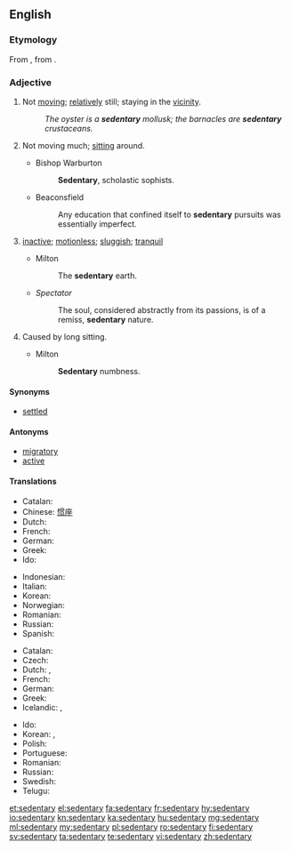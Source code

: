 ==English==

===Etymology===
From {{etyl|la|en}} {{term|sedentārius||sitting|lang=la}}, from {{term|sedeō||I sit, I am seated|lang=la}}.

===Adjective===
{{en-adj}}

# Not [[move|moving]]; [[relatively]] still; staying in the [[vicinity]].
#: ''The oyster is a '''sedentary''' mollusk; the barnacles are '''sedentary''' crustaceans.''
# {{context|medicine|of a job, lifestyle, etc.|lang=en}} Not moving much; [[sit]]ting around.
#* Bishop Warburton
#*: '''Sedentary''', scholastic sophists.
#* Beaconsfield
#*: Any education that confined itself to '''sedentary''' pursuits was essentially imperfect.
# {{context|obsolete|lang=en}} [[inactive]]; [[motionless]]; [[sluggish]]; [[tranquil]]
#* Milton
#*: The '''sedentary''' earth.
#* ''Spectator''
#*: The soul, considered abstractly from its passions, is of a remiss, '''sedentary''' nature.
# {{context|obsolete|lang=en}} Caused by long sitting.
#* Milton
#*: '''Sedentary''' numbness.

====Synonyms====
* [[settled]]

====Antonyms====
* [[migratory]]
* [[active]]

====Translations====
{{trans-top|not moving, migratory}}
* Catalan: {{t|ca|sedentari}}
* Chinese: [[惯座]]
* Dutch: {{t+|nl|sedentair}}
* French: {{t+|fr|sédentaire}}
* German: {{t+|de|ortsgebunden}}
* Greek: {{t+|el|αποδημητικός}}
* Ido: {{t+|io|sedentaria}}
{{trans-mid}}
* Indonesian: {{t|id|sambil duduk}}
* Italian: {{t|it|sedentario}}
* Korean: {{t|ko|정착성|sc=Kore}}
* Norwegian: {{t|no|stillesittende}}
* Romanian: {{t+|ro|sedentar}}
* Russian: {{t+|ru|оседлый|sc=Cyrl|tr=osédlyj}}
* Spanish: {{t+|es|sedentario}}
{{trans-bottom}}

{{trans-top|not moving much; sitting around}}
* Catalan: {{t|ca|sedentari}}
* Czech: {{t|cs|sedavý|m}}
* Dutch: {{t+|nl|sedentair}}, {{t+|nl|stilzittend}}
* French: {{t+|fr|sédentaire}}
* German: {{t|de|sitzend}}
* Greek: {{t+|el|καθιστικός}}
* Icelandic: {{t|is|kyrrsetu-}}, {{t|is|hreyfingarleysis-}}
{{trans-mid}}
* Ido: {{t+|io|sedentaria}}
* Korean: {{t+|ko|앉은뱅이|sc=Kore}}, {{t|ko|앉은|sc=Kore}}
* Polish: {{t|pl|siedzący|m}}
* Portuguese: {{t+|pt|sedentário}}
* Romanian: {{t+|ro|sedentar}}
* Russian: {{t+|ru|сидячий|sc=Cyrl|tr=sidjáčij}}
* Swedish: {{t|sv|stillasittande}}
* Telugu: {{t|te|కూర్చున్నట్టు చేసేపని}}
{{trans-bottom}}

[[et:sedentary]]
[[el:sedentary]]
[[fa:sedentary]]
[[fr:sedentary]]
[[hy:sedentary]]
[[io:sedentary]]
[[kn:sedentary]]
[[ka:sedentary]]
[[hu:sedentary]]
[[mg:sedentary]]
[[ml:sedentary]]
[[my:sedentary]]
[[pl:sedentary]]
[[ro:sedentary]]
[[fi:sedentary]]
[[sv:sedentary]]
[[ta:sedentary]]
[[te:sedentary]]
[[vi:sedentary]]
[[zh:sedentary]]